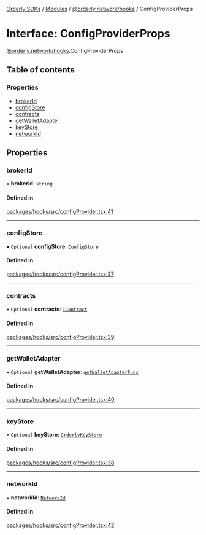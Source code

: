 [Orderly SDKs](./../README) / [Modules](./../modules) / [@orderly.network/hooks](./../modules/orderly_network_hooks) / ConfigProviderProps

# Interface: ConfigProviderProps

[@orderly.network/hooks](./../modules/orderly_network_hooks).ConfigProviderProps

## Table of contents

### Properties

- [brokerId](./orderly_network_hooks.ConfigProviderProps#brokerid)
- [configStore](./orderly_network_hooks.ConfigProviderProps#configstore)
- [contracts](./orderly_network_hooks.ConfigProviderProps#contracts)
- [getWalletAdapter](./orderly_network_hooks.ConfigProviderProps#getwalletadapter)
- [keyStore](./orderly_network_hooks.ConfigProviderProps#keystore)
- [networkId](./orderly_network_hooks.ConfigProviderProps#networkid)

## Properties

### brokerId

• **brokerId**: `string`

#### Defined in

[packages/hooks/src/configProvider.tsx:41](https://github.com/OrderlyNetwork/js-sdk/blob/3b49bc1a/packages/hooks/src/configProvider.tsx#L41)

___

### configStore

• `Optional` **configStore**: [`ConfigStore`](./orderly_network_core.ConfigStore)

#### Defined in

[packages/hooks/src/configProvider.tsx:37](https://github.com/OrderlyNetwork/js-sdk/blob/3b49bc1a/packages/hooks/src/configProvider.tsx#L37)

___

### contracts

• `Optional` **contracts**: [`IContract`](./orderly_network_core.IContract)

#### Defined in

[packages/hooks/src/configProvider.tsx:39](https://github.com/OrderlyNetwork/js-sdk/blob/3b49bc1a/packages/hooks/src/configProvider.tsx#L39)

___

### getWalletAdapter

• `Optional` **getWalletAdapter**: [`getWalletAdapterFunc`](./../modules/orderly_network_core#getwalletadapterfunc)

#### Defined in

[packages/hooks/src/configProvider.tsx:40](https://github.com/OrderlyNetwork/js-sdk/blob/3b49bc1a/packages/hooks/src/configProvider.tsx#L40)

___

### keyStore

• `Optional` **keyStore**: [`OrderlyKeyStore`](./orderly_network_core.OrderlyKeyStore)

#### Defined in

[packages/hooks/src/configProvider.tsx:38](https://github.com/OrderlyNetwork/js-sdk/blob/3b49bc1a/packages/hooks/src/configProvider.tsx#L38)

___

### networkId

• **networkId**: [`NetworkId`](./../modules/orderly_network_types#networkid)

#### Defined in

[packages/hooks/src/configProvider.tsx:42](https://github.com/OrderlyNetwork/js-sdk/blob/3b49bc1a/packages/hooks/src/configProvider.tsx#L42)
